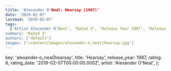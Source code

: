 ```yaml
---
title: 'Alexander O'Neal: Hearsay (1987)'
date: '2019-02-07'
lastmod: '2019-02-07'
tags:
  ['Artist Alexander O'Neal', 'Rated 3', 'Release Year 1987', 'Release Decade 1980']
summary: 'Rated 3'
authors: ['default']
images: ['/content/images/alexander-o_neal|hearsay.jpg']
---
```


  key: 'alexander-o_neal|hearsay',
  title: 'Hearsay',
  release_year: 1987,
  rating: 6,
  rating_date: '2019-02-07T00:00:00.000Z',
  artist: 'Alexander O'Neal',
};

<MusicRating data={data} />
